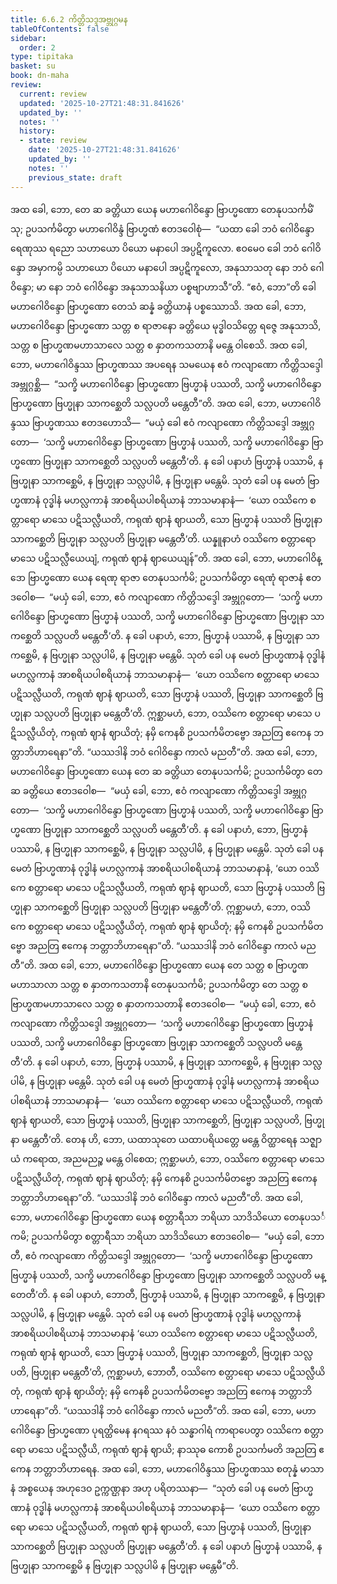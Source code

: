 ```yaml
---
title: 6.6.2 ကိတ္တိသဒ္ဒအဗ္ဘုဂ္ဂမန
tableOfContents: false
sidebar:
  order: 2
type: tipitaka
basket: su
book: dn-maha
review:
  current: review
  updated: '2025-10-27T21:48:31.841626'
  updated_by: ''
  notes: ''
  history:
  - state: review
    date: '2025-10-27T21:48:31.841626'
    updated_by: ''
    notes: ''
    previous_state: draft
---
```



<ReviewStatus review={frontmatter.review} showDetails={true} />

<HypothesisAnnotation frontmatter={frontmatter} />

<DynamicBreadcrumb />

<Division number="311" book="dn-maha" e="ch" v="7" p="190">

<Paragraph number="695" book="dn-maha">
အထ ခေါ, ဘော, တေ ဆ ခတ္တိယာ ယေန မဟာဂေါဝိန္ဒော ဗြာဟ္မဏော တေနုပသင်္ကမိံသု; ဥပသင်္ကမိတွာ မဟာဂေါဝိန္ဒံ ဗြာဟ္မဏံ ဧတဒဝေါစုံ—  “ယထာ ခေါ ဘဝံ ဂေါဝိန္ဒော ရေဏုဿ ရညော သဟာယော ပိယော မနာပေါ အပ္ပဋိကူလော. ဧဝမေဝ ခေါ ဘဝံ ဂေါဝိန္ဒော အမှာကမ္ပိ သဟာယော ပိယော မနာပေါ အပ္ပဋိကူလော, အနုသာသတု နော ဘဝံ ဂေါဝိန္ဒော; မာ နော ဘဝံ ဂေါဝိန္ဒော အနုသာသနိယာ ပစ္စဗျာဟာသီ”တိ. “ဧဝံ, ဘော”တိ ခေါ မဟာဂေါဝိန္ဒော ဗြာဟ္မဏော တေသံ ဆန္နံ ခတ္တိယာနံ ပစ္စဿောသိ. အထ ခေါ, ဘော, မဟာဂေါဝိန္ဒော ဗြာဟ္မဏော သတ္တ စ ရာဇာနော ခတ္တိယေ မုဒ္ဓါဝသိတ္တေ ရဇ္ဇေ အနုသာသိ, သတ္တ စ ဗြာဟ္မဏမဟာသာလေ သတ္တ စ နှာတကသတာနိ မန္တေ ဝါစေသိ.
</Paragraph>

</Division>
<Division number="312" book="dn-maha" e="ch" v="7" p="190">

<Paragraph number="696" book="dn-maha">
အထ ခေါ, ဘော, မဟာဂေါဝိန္ဒဿ ဗြာဟ္မဏဿ အပရေန သမယေန ဧဝံ ကလျာဏော ကိတ္တိသဒ္ဒေါ အဗ္ဘုဂ္ဂစ္ဆိ—  “သက္ခိ မဟာဂေါဝိန္ဒော ဗြာဟ္မဏော ဗြဟ္မာနံ ပဿတိ, သက္ခိ မဟာဂေါဝိန္ဒော ဗြာဟ္မဏော ဗြဟ္မုနာ သာကစ္ဆေတိ သလ္လပတိ မန္တေတီ”တိ. အထ ခေါ, ဘော, မဟာဂေါဝိန္ဒဿ ဗြာဟ္မဏဿ ဧတဒဟောသိ—  “မယှံ ခေါ ဧဝံ ကလျာဏော ကိတ္တိသဒ္ဒေါ အဗ္ဘုဂ္ဂတော—  ‘သက္ခိ မဟာဂေါဝိန္ဒော ဗြာဟ္မဏော ဗြဟ္မာနံ ပဿတိ, သက္ခိ မဟာဂေါဝိန္ဒော ဗြာဟ္မဏော ဗြဟ္မုနာ သာကစ္ဆေတိ သလ္လပတိ မန္တေတီ’တိ. န ခေါ ပနာဟံ ဗြဟ္မာနံ ပဿာမိ, န ဗြဟ္မုနာ သာကစ္ဆေမိ, န ဗြဟ္မုနာ သလ္လပါမိ, န ဗြဟ္မုနာ မန္တေမိ. သုတံ ခေါ ပန မေတံ ဗြာဟ္မဏာနံ ဝုဒ္ဓါနံ မဟလ္လကာနံ အာစရိယပါစရိယာနံ ဘာသမာနာနံ—  ‘ယော ဝဿိကေ စတ္တာရော မာသေ ပဋိသလ္လီယတိ, ကရုဏံ ဈာနံ ဈာယတိ, သော ဗြဟ္မာနံ ပဿတိ ဗြဟ္မုနာ သာကစ္ဆေတိ ဗြဟ္မုနာ သလ္လပတိ ဗြဟ္မုနာ မန္တေတီ’တိ. ယန္နူနာဟံ ဝဿိကေ စတ္တာရော မာသေ ပဋိသလ္လီယေယျံ, ကရုဏံ ဈာနံ ဈာယေယျန်”တိ.
</Paragraph>

</Division>
<Division number="313" book="dn-maha" e="ch" v="7" p="191">

<Paragraph number="697" book="dn-maha">
အထ ခေါ, ဘော, မဟာဂေါဝိန္ဒော ဗြာဟ္မဏော ယေန ရေဏု ရာဇာ တေနုပသင်္ကမိ; ဥပသင်္ကမိတွာ ရေဏုံ ရာဇာနံ ဧတဒဝေါစ—  “မယှံ ခေါ, ဘော, ဧဝံ ကလျာဏော ကိတ္တိသဒ္ဒေါ အဗ္ဘုဂ္ဂတော—  ‘သက္ခိ မဟာဂေါဝိန္ဒော ဗြာဟ္မဏော ဗြဟ္မာနံ ပဿတိ, သက္ခိ မဟာဂေါဝိန္ဒော ဗြာဟ္မဏော ဗြဟ္မုနာ သာကစ္ဆေတိ သလ္လပတိ မန္တေတီ’တိ. န ခေါ ပနာဟံ, ဘော, ဗြဟ္မာနံ ပဿာမိ, န ဗြဟ္မုနာ သာကစ္ဆေမိ, န ဗြဟ္မုနာ သလ္လပါမိ, န ဗြဟ္မုနာ မန္တေမိ. သုတံ ခေါ ပန မေတံ ဗြာဟ္မဏာနံ ဝုဒ္ဓါနံ မဟလ္လကာနံ အာစရိယပါစရိယာနံ ဘာသမာနာနံ—  ‘ယော ဝဿိကေ စတ္တာရော မာသေ ပဋိသလ္လီယတိ, ကရုဏံ ဈာနံ ဈာယတိ, သော ဗြဟ္မာနံ ပဿတိ, ဗြဟ္မုနာ သာကစ္ဆေတိ ဗြဟ္မုနာ သလ္လပတိ ဗြဟ္မုနာ မန္တေတီ’တိ. ဣစ္ဆာမဟံ, ဘော, ဝဿိကေ စတ္တာရော မာသေ ပဋိသလ္လီယိတုံ, ကရုဏံ ဈာနံ ဈာယိတုံ; နမှိ ကေနစိ ဥပသင်္ကမိတဗ္ဗော အညတြ ဧကေန ဘတ္တာဘိဟာရေနာ”တိ. “ယဿဒါနိ ဘဝံ ဂေါဝိန္ဒော ကာလံ မညတီ”တိ.
</Paragraph>

</Division>
<Division number="314" book="dn-maha" e="ch" v="7" p="191">

<Paragraph number="698" book="dn-maha">
အထ ခေါ, ဘော, မဟာဂေါဝိန္ဒော ဗြာဟ္မဏော ယေန တေ ဆ ခတ္တိယာ တေနုပသင်္ကမိ; ဥပသင်္ကမိတွာ တေ ဆ ခတ္တိယေ ဧတဒဝေါစ—  “မယှံ ခေါ, ဘော, ဧဝံ ကလျာဏော ကိတ္တိသဒ္ဒေါ အဗ္ဘုဂ္ဂတော—  ‘သက္ခိ မဟာဂေါဝိန္ဒော ဗြာဟ္မဏော ဗြဟ္မာနံ ပဿတိ, သက္ခိ မဟာဂေါဝိန္ဒော ဗြာဟ္မဏော ဗြဟ္မုနာ သာကစ္ဆေတိ သလ္လပတိ မန္တေတီ’တိ. န ခေါ ပနာဟံ, ဘော, ဗြဟ္မာနံ ပဿာမိ, န ဗြဟ္မုနာ သာကစ္ဆေမိ, န ဗြဟ္မုနာ သလ္လပါမိ, န ဗြဟ္မုနာ မန္တေမိ. သုတံ ခေါ ပန မေတံ ဗြာဟ္မဏာနံ ဝုဒ္ဓါနံ မဟလ္လကာနံ အာစရိယပါစရိယာနံ ဘာသမာနာနံ, ‘ယော ဝဿိကေ စတ္တာရော မာသေ ပဋိသလ္လီယတိ, ကရုဏံ ဈာနံ ဈာယတိ, သော ဗြဟ္မာနံ ပဿတိ ဗြဟ္မုနာ သာကစ္ဆေတိ ဗြဟ္မုနာ သလ္လပတိ ဗြဟ္မုနာ မန္တေတီ’တိ. ဣစ္ဆာမဟံ, ဘော, ဝဿိကေ စတ္တာရော မာသေ ပဋိသလ္လီယိတုံ, ကရုဏံ ဈာနံ ဈာယိတုံ; နမှိ ကေနစိ ဥပသင်္ကမိတဗ္ဗော အညတြ ဧကေန ဘတ္တာဘိဟာရေနာ”တိ. “ယဿဒါနိ ဘဝံ ဂေါဝိန္ဒော ကာလံ မညတီ”တိ.
</Paragraph>

</Division>
<Division number="315" book="dn-maha" e="ch" v="7" p="192">

<Paragraph number="699" book="dn-maha">
အထ ခေါ, ဘော, မဟာဂေါဝိန္ဒော ဗြာဟ္မဏော ယေန တေ သတ္တ စ ဗြာဟ္မဏမဟာသာလာ သတ္တ စ နှာတကသတာနိ တေနုပသင်္ကမိ; ဥပသင်္ကမိတွာ တေ သတ္တ စ ဗြာဟ္မဏမဟာသာလေ သတ္တ စ နှာတကသတာနိ ဧတဒဝေါစ—  “မယှံ ခေါ, ဘော, ဧဝံ ကလျာဏော ကိတ္တိသဒ္ဒေါ အဗ္ဘုဂ္ဂတော—  ‘သက္ခိ မဟာဂေါဝိန္ဒော ဗြာဟ္မဏော ဗြဟ္မာနံ ပဿတိ, သက္ခိ မဟာဂေါဝိန္ဒော ဗြာဟ္မဏော ဗြဟ္မုနာ သာကစ္ဆေတိ သလ္လပတိ မန္တေတီ’တိ. န ခေါ ပနာဟံ, ဘော, ဗြဟ္မာနံ ပဿာမိ, န ဗြဟ္မုနာ သာကစ္ဆေမိ, န ဗြဟ္မုနာ သလ္လပါမိ, န ဗြဟ္မုနာ မန္တေမိ. သုတံ ခေါ ပန မေတံ ဗြာဟ္မဏာနံ ဝုဒ္ဓါနံ မဟလ္လကာနံ အာစရိယပါစရိယာနံ ဘာသမာနာနံ—  ‘ယော ဝဿိကေ စတ္တာရော မာသေ ပဋိသလ္လီယတိ, ကရုဏံ ဈာနံ ဈာယတိ, သော ဗြဟ္မာနံ ပဿတိ, ဗြဟ္မုနာ သာကစ္ဆေတိ, ဗြဟ္မုနာ သလ္လပတိ, ဗြဟ္မုနာ မန္တေတီ’တိ. တေန ဟိ, ဘော, ယထာသုတေ ယထာပရိယတ္တေ မန္တေ ဝိတ္ထာရေန သဇ္ဈာယံ ကရောထ, အညမညဉ္စ မန္တေ ဝါစေထ; ဣစ္ဆာမဟံ, ဘော, ဝဿိကေ စတ္တာရော မာသေ ပဋိသလ္လီယိတုံ, ကရုဏံ ဈာနံ ဈာယိတုံ; နမှိ ကေနစိ ဥပသင်္ကမိတဗ္ဗော အညတြ ဧကေန ဘတ္တာဘိဟာရေနာ”တိ. “ယဿဒါနိ ဘဝံ ဂေါဝိန္ဒော ကာလံ မညတီ”တိ.
</Paragraph>

</Division>
<Division number="316" book="dn-maha" e="ch" v="7" p="192">

<Paragraph number="700" book="dn-maha">
အထ ခေါ, ဘော, မဟာဂေါဝိန္ဒော ဗြာဟ္မဏော ယေန စတ္တာရီသာ ဘရိယာ သာဒိသိယော တေနုပသင်္ကမိ; ဥပသင်္ကမိတွာ စတ္တာရီသာ ဘရိယာ သာဒိသိယော ဧတဒဝေါစ—  “မယှံ ခေါ, ဘောတီ, ဧဝံ ကလျာဏော ကိတ္တိသဒ္ဒေါ အဗ္ဘုဂ္ဂတော—  ‘သက္ခိ မဟာဂေါဝိန္ဒော ဗြာဟ္မဏော ဗြဟ္မာနံ ပဿတိ, သက္ခိ မဟာဂေါဝိန္ဒော ဗြာဟ္မဏော ဗြဟ္မုနာ သာကစ္ဆေတိ သလ္လပတိ မန္တေတီ’တိ. န ခေါ ပနာဟံ, ဘောတီ, ဗြဟ္မာနံ ပဿာမိ, န ဗြဟ္မုနာ သာကစ္ဆေမိ, န ဗြဟ္မုနာ သလ္လပါမိ, န ဗြဟ္မုနာ မန္တေမိ. သုတံ ခေါ ပန မေတံ ဗြာဟ္မဏာနံ ဝုဒ္ဓါနံ မဟလ္လကာနံ အာစရိယပါစရိယာနံ ဘာသမာနာနံ ‘ယော ဝဿိကေ စတ္တာရော မာသေ ပဋိသလ္လီယတိ, ကရုဏံ ဈာနံ ဈာယတိ, သော ဗြဟ္မာနံ ပဿတိ, ဗြဟ္မုနာ သာကစ္ဆေတိ, ဗြဟ္မုနာ သလ္လပတိ, ဗြဟ္မုနာ မန္တေတီ’တိ, ဣစ္ဆာမဟံ, ဘောတီ, ဝဿိကေ စတ္တာရော မာသေ ပဋိသလ္လီယိတုံ, ကရုဏံ ဈာနံ ဈာယိတုံ; နမှိ ကေနစိ ဥပသင်္ကမိတဗ္ဗော အညတြ ဧကေန ဘတ္တာဘိဟာရေနာ”တိ. “ယဿဒါနိ ဘဝံ ဂေါဝိန္ဒော ကာလံ မညတီ”တိ.
</Paragraph>

</Division>
<Division number="317" book="dn-maha" e="ch" v="7" p="192">

<Paragraph number="701" book="dn-maha">
အထ ခေါ, ဘော, မဟာဂေါဝိန္ဒော ဗြာဟ္မဏော ပုရတ္ထိမေန နဂရဿ နဝံ သန္ဓာဂါရံ ကာရာပေတွာ ဝဿိကေ စတ္တာရော မာသေ ပဋိသလ္လီယိ, ကရုဏံ ဈာနံ ဈာယိ; နာဿုဓ ကောစိ ဥပသင်္ကမတိ အညတြ ဧကေန ဘတ္တာဘိဟာရေန. အထ ခေါ, ဘော, မဟာဂေါဝိန္ဒဿ ဗြာဟ္မဏဿ စတုန္နံ မာသာနံ အစ္စယေန အဟုဒေဝ ဥက္ကဏ္ဌနာ အဟု ပရိတဿနာ—  “သုတံ ခေါ ပန မေတံ ဗြာဟ္မဏာနံ ဝုဒ္ဓါနံ မဟလ္လကာနံ အာစရိယပါစရိယာနံ ဘာသမာနာနံ—  ‘ယော ဝဿိကေ စတ္တာရော မာသေ ပဋိသလ္လီယတိ, ကရုဏံ ဈာနံ ဈာယတိ, သော ဗြဟ္မာနံ ပဿတိ, ဗြဟ္မုနာ သာကစ္ဆေတိ ဗြဟ္မုနာ သလ္လပတိ ဗြဟ္မုနာ မန္တေတီ’တိ. န ခေါ ပနာဟံ ဗြဟ္မာနံ ပဿာမိ, န ဗြဟ္မုနာ သာကစ္ဆေမိ န ဗြဟ္မုနာ သလ္လပါမိ န ဗြဟ္မုနာ မန္တေမီ”တိ.
</Paragraph>
</Division>